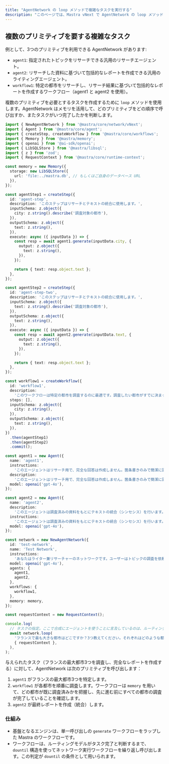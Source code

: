 ```yaml
---
title: "AgentNetwork の loop メソッドで複雑なタスクを実行する"
description: "このページでは、Mastra vNext で AgentNetwork の loop メソッドを用い、メモリに基づくオーケストレーションや複数ステップの実行を含む、複数のエージェントとワークフローを要する複雑なタスクを扱う方法を紹介します。"
---
```




## 複数のプリミティブを要する複雑なタスク

例として、3つのプリミティブを利用できる AgentNetwork があります:

- `agent1`: 指定されたトピックをリサーチできる汎用のリサーチエージェント。
- `agent2`: リサーチした資料に基づいて包括的なレポートを作成できる汎用のライティングエージェント。
- `workflow1`: 特定の都市をリサーチし、リサーチ結果に基づいて包括的なレポートを作成するワークフロー（agent1 と agent2 を使用）。

複数のプリミティブを必要とするタスクを作成するために `loop` メソッドを使用します。AgentNetwork はメモリを活用して、どのプリミティブをどの順序で呼び出すか、またタスクがいつ完了したかを判断します。



```typescript
import { NewAgentNetwork } from '@mastra/core/network/vNext';
import { Agent } from '@mastra/core/agent';
import { createStep, createWorkflow } from '@mastra/core/workflows';
import { Memory } from '@mastra/memory';
import { openai } from '@ai-sdk/openai';
import { LibSQLStore } from '@mastra/libsql';
import { z } from 'zod';
import { RequestContext } from '@mastra/core/runtime-context';

const memory = new Memory({
  storage: new LibSQLStore({
    url: 'file:../mastra.db', // もしくはご自身のデータベース URL
  }),
});

const agentStep1 = createStep({
  id: 'agent-step',
  description: 'このステップはリサーチとテキストの統合に使用します。',
  inputSchema: z.object({
    city: z.string().describe('調査対象の都市'),
  }),
  outputSchema: z.object({
    text: z.string(),
  }),
  execute: async ({ inputData }) => {
    const resp = await agent1.generate(inputData.city, {
      output: z.object({
        text: z.string(),
      }),
    });

    return { text: resp.object.text };
  },
});

const agentStep2 = createStep({
  id: 'agent-step-two',
  description: 'このステップはリサーチとテキストの統合に使用します。',
  inputSchema: z.object({
    text: z.string().describe('調査対象の都市'),
  }),
  outputSchema: z.object({
    text: z.string(),
  }),
  execute: async ({ inputData }) => {
    const resp = await agent2.generate(inputData.text, {
      output: z.object({
        text: z.string(),
      }),
    });

    return { text: resp.object.text };
  },
});

const workflow1 = createWorkflow({
  id: 'workflow1',
  description:
    'このワークフローは特定の都市を調査するのに最適です。調査したい都市がすでに決まっている場合に使用してください。',
  steps: [],
  inputSchema: z.object({
    city: z.string(),
  }),
  outputSchema: z.object({
    text: z.string(),
  }),
})
  .then(agentStep1)
  .then(agentStep2)
  .commit();

const agent1 = new Agent({
  name: 'agent1',
  instructions:
    'このエージェントはリサーチ用で、完全な回答は作成しません。箇条書きのみで簡潔に回答してください。',
  description:
    'このエージェントはリサーチ用で、完全な回答は作成しません。箇条書きのみで簡潔に回答してください。',
  model: openai('gpt-4o'),
});

const agent2 = new Agent({
  name: 'agent2',
  description:
    'このエージェントは調査済みの資料をもとにテキストの統合（シンセシス）を行います。調査資料に基づいて完全なレポートを作成します。レポートは段落形式で記述します。最終レポートとして複数の情報源から得た内容を統合するために使用します。',
  instructions:
    'このエージェントは調査済みの資料をもとにテキストの統合（シンセシス）を行います。調査資料に基づいて完全なレポートを書いてください。箇条書きは使用せず、段落で記述してください。最終レポートに箇条書きが1つでもあってはなりません。',
  model: openai('gpt-4o'),
});

const network = new NewAgentNetwork({
  id: 'test-network',
  name: 'Test Network',
  instructions:
    'あなたはライター兼リサーチャーのネットワークです。ユーザーはトピックの調査を依頼します。常に完全なレポートで回答してください。箇条書きは完全なレポートではありません。ブログ記事のように段落でしっかり書いてください。断片的な情報に頼ってはいけません。',
  model: openai('gpt-4o'),
  agents: {
    agent1,
    agent2,
  },
  workflows: {
    workflow1,
  },
  memory: memory,
});

const requestContext = new RequestContext();

console.log(
  // タスクの指定。ここで合成にエージェントを使うことに言及しているのは、ルーティングエージェント自体も結果をある程度統合できるためで、agent2 の使用を強制する意図があります
  await network.loop(
    'フランスで最も大きな都市はどこですか？3つ教えてください。それぞれはどのような都市ですか？都市を特定し、各都市を徹底的に調査し、そのすべての情報を統合した最終的な完全レポートを提示してください。統合には必ずエージェントを使用してください。',
    { requestContext },
  ),
);
```



与えられたタスク（フランスの最大都市3つを調査し、完全なレポートを作成する）に対して、AgentNetwork は次のプリミティブを呼び出します：

1. `agent1` がフランスの最大都市3つを特定します。
2. `workflow1` が各都市を順番に調査します。ワークフローは `memory` を用いて、どの都市が既に調査済みかを把握し、先に進む前にすべての都市の調査が完了していることを確認します。
3. `agent2` が最終レポートを作成（統合）します。

### 仕組み

- 基盤となるエンジンは、単一呼び出しの `generate` ワークフローをラップした Mastra のワークフローです。
- ワークフローは、ルーティングモデルがタスク完了と判断するまで、`dountil` 構造を使ってネットワーク実行ワークフローを繰り返し呼び出します。この判定が `dountil` の条件として用いられます。

